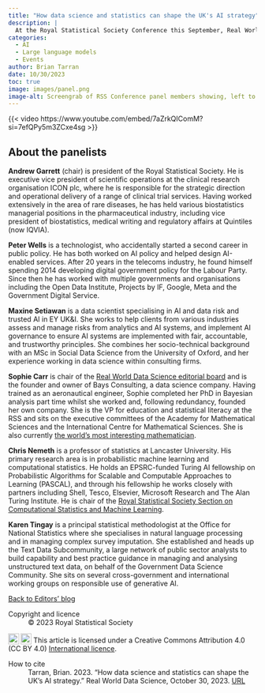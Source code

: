 ```yaml
---
title: "How data science and statistics can shape the UK's AI strategy"
description: |
  At the Royal Statistical Society Conference this September, Real World Data Science brought together data scientists, statisticians, and policy experts to discuss the urgent topic of artificial intelligence -- risks, benefits, evaluation, and regulation. Watch the panel discussion in full!
categories:
  - AI
  - Large language models
  - Events
author: Brian Tarran
date: 10/30/2023
toc: true
image: images/panel.png
image-alt: Screengrab of RSS Conference panel members showing, left to right, Peter Wells, Maxine Setiawan, Sophie Carr, Chris Nemeth, and Karen Tingay.
---
```


{{< video https://www.youtube.com/embed/7aZrkQIComM?si=7efQPy5m3ZCxe4sg >}}

## About the panelists
**Andrew Garrett** (chair) is president of the Royal Statistical Society. He is executive vice president of scientific operations at the clinical research organisation ICON plc, where he is responsible for the strategic direction and operational delivery of a range of clinical trial services. Having worked extensively in the area of rare diseases, he has held various biostatistics managerial positions in the pharmaceutical industry, including vice president of biostatistics, medical writing and regulatory affairs at Quintiles (now IQVIA).

**Peter Wells** is a technologist, who accidentally started a second career in public policy. He has both worked on AI policy and helped design AI-enabled services. After 20 years in the telecoms industry, he found himself spending 2014 developing digital government policy for the Labour Party. Since then he has worked with multiple governments and organisations including the Open Data Institute, Projects by IF, Google, Meta and the Government Digital Service.

**Maxine Setiawan** is a data scientist specialising in AI and data risk and trusted AI in EY UK&I. She works to help clients from various industries assess and manage risks from analytics and AI systems, and implement AI governance to ensure AI systems are implemented with fair, accountable, and trustworthy principles. She combines her socio-technical background with an MSc in Social Data Science from the University of Oxford, and her experience working in data science within consulting firms.

**Sophie Carr** is chair of the [Real World Data Science editorial board](https://realworlddatascience.net/viewpoints/editors-blog/posts/2022/10/18/meet-the-team.html) and is the founder and owner of Bays Consulting, a data science company. Having trained as an aeronautical engineer, Sophie completed her PhD in Bayesian analysis part time whilst she worked and, following redundancy, founded her own company. She is the VP for education and statistical literacy at the RSS and sits on the executive committees of the Academy for Mathematical Sciences and the International Centre for Mathematical Sciences. She is also currently [the world’s most interesting mathematician](https://ima.org.uk/12382/worlds-most-interesting-mathematician-2019-dr-sophie-carr/).

**Chris Nemeth** is a professor of statistics at Lancaster University. His primary research area is in probabilistic machine learning and computational statistics. He holds an EPSRC-funded Turing AI fellowship on Probabilistic Algorithms for Scalable and Computable Approaches to Learning (PASCAL), and through his fellowship he works closely with partners including Shell, Tesco, Elsevier, Microsoft Research and The Alan Turing Institute. He is chair of the [Royal Statistical Society Section on Computational Statistics and Machine Learning](https://rss.org.uk/membership/rss-groups-and-committees/sections/statistical-computing/).

**Karen Tingay** is a principal statistical methodologist at the Office for National Statistics where she specialises in natural language processing and in managing complex survey imputation. She established and heads up the Text Data Subcommunity, a large network of public sector analysts to build capability and best practice guidance in managing and analysing unstructured text data, on behalf of the Government Data Science Community. She sits on several cross-government and international working groups on responsible use of generative AI.

::: {.article-btn}
[Back to Editors' blog](/viewpoints/editors-blog/index.qmd)
:::

::: {.further-info}
::: grid
::: {.g-col-12 .g-col-md-6}
Copyright and licence
: &copy; 2023 Royal Statistical Society

<a href="http://creativecommons.org/licenses/by/4.0/?ref=chooser-v1" target="_blank" rel="license noopener noreferrer" style="display:inline-block;"> <img style="height:22px!important;vertical-align:text-bottom;" src="https://mirrors.creativecommons.org/presskit/icons/cc.svg?ref=chooser-v1"><img style="height:22px!important;margin-left:3px;vertical-align:text-bottom;" src="https://mirrors.creativecommons.org/presskit/icons/by.svg?ref=chooser-v1"></a> This article is licensed under a Creative Commons Attribution 4.0 (CC BY 4.0) <a href="http://creativecommons.org/licenses/by/4.0/?ref=chooser-v1" target="_blank" rel="license noopener noreferrer" style="display:inline-block;"> International licence</a>.

:::

::: {.g-col-12 .g-col-md-6}
How to cite
: Tarran, Brian. 2023. "How data science and statistics can shape the UK's AI strategy." Real World Data Science, October 30, 2023. [URL](https://realworlddatascience.net/viewpoints/editors-blog/posts/2023/10/30/ai-conf-panel.html)
:::
:::
:::